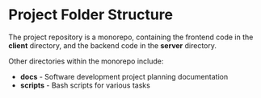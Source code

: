 
# Project Folder Structure

The project repository is a monorepo, containing the frontend code in the **client** directory, and the backend code in the **server** directory.

Other directories within the monorepo include:

- **docs** - Software development project planning documentation
- **scripts** - Bash scripts for various tasks

<br />

<Cards>
  <Card title="client" href="/directories/client" />
  <Card title="server" href="/directories/server" />
</Cards>
